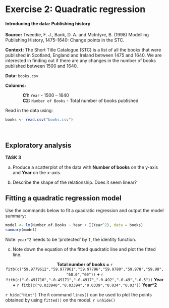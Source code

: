 # Exercise 2: Quadratic regression

#### Introducing the data: Publishing history {-}

**Source:** Tweedie, F. J., Bank, D. A. and McIntyre, B. (1998) Modelling Publishing History, 1475–1640:
Change points in the STC.

**Context:** The Short Title Catalogue (STC) is a list of all the books that were published in Scotland, England and Ireland between 1475 and 1640. We are interested in finding out if there are any changes in the number of books published between 1500 and 1640.

**Data:** `books.csv`

**Columns:**

|               **C1:** `Year` - 1500 – 1640

|               **C2:** `Number of Books` - Total number of books published

Read in the data using: 

```r
books <- read.csv("books.csv")
```

<br>

## Exploratory analysis 

**TASK 3**

(a) Produce a scatterplot of the data with **Number of books** on the y-axis and **Year** on the x-axis.

(b) Describe the shape of the relationship. Does it seem linear?

## Fitting a quadratic regression model

Use the commands below to fit a quadratic regression and output the model summary: 
```r
model <- lm(Number.of.Books ~ Year + I(Year^2), data = books)
summary(model)
```

Note: `year^2` needs to be 'protected' by `I`, the identity function.

(c) Note down the equation of the fitted quadratic line and plot the fitted line.

<center> **Total number of books =**  `r fitb(c("59.9779612","59.977961","59.97796","59.9780","59.978","59.98","60.0","60"))` **+** `r fitb(c("-0.491710","-0.49171","-0.4917","-0.492","-0.49","-0.5"))` **Year +** `r fitb(c("0.033940","0.03394","0.0339","0.034","0.03"))` **Year^2**</center>

`r hide("Hint")`
The `R` command `lines()` can be used to plot the points obtained by using `fitted()` on the model.
`r unhide()`

